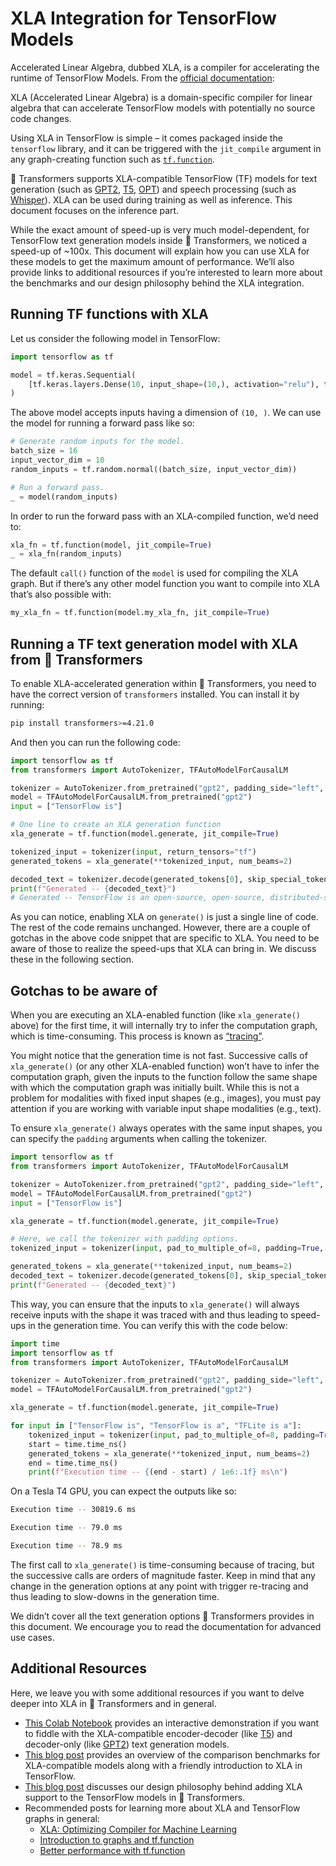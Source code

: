 <!--Copyright 2023 The HuggingFace Team. All rights reserved.

Licensed under the Apache License, Version 2.0 (the "License"); you may not use this file except in compliance with
the License. You may obtain a copy of the License at

http://www.apache.org/licenses/LICENSE-2.0

Unless required by applicable law or agreed to in writing, software distributed under the License is distributed on
an "AS IS" BASIS, WITHOUT WARRANTIES OR CONDITIONS OF ANY KIND, either express or implied. See the License for the
specific language governing permissions and limitations under the License.
-->

# XLA Integration for TensorFlow Models

Accelerated Linear Algebra, dubbed XLA, is a compiler for accelerating the runtime of TensorFlow Models. From the [official documentation](https://www.tensorflow.org/xla):

XLA (Accelerated Linear Algebra) is a domain-specific compiler for linear algebra that can accelerate TensorFlow models with potentially no source code changes.

Using XLA in TensorFlow is simple – it comes packaged inside the `tensorflow` library, and it can be triggered with the `jit_compile` argument in any graph-creating function such as [`tf.function`](https://www.tensorflow.org/guide/intro_to_graphs). 

🤗 Transformers supports XLA-compatible TensorFlow (TF) models for text generation (such as [GPT2](https://huggingface.co/docs/transformers/model_doc/gpt2), [T5](https://huggingface.co/docs/transformers/model_doc/t5), [OPT](https://huggingface.co/docs/transformers/model_doc/opt)) and speech processing (such as [Whisper](https://huggingface.co/docs/transformers/model_doc/whisper)). XLA can be used during training as well as inference. This document focuses on the inference part. 

While the exact amount of speed-up is very much model-dependent, for TensorFlow text generation models inside 🤗 Transformers, we noticed a speed-up of ~100x. This document will explain how you can use XLA for these models to get the maximum amount of performance. We’ll also provide links to additional resources if you’re interested to learn more about the benchmarks and our design philosophy behind the XLA integration.

## Running TF functions with XLA

Let us consider the following model in TensorFlow:

```py
import tensorflow as tf

model = tf.keras.Sequential(
    [tf.keras.layers.Dense(10, input_shape=(10,), activation="relu"), tf.keras.layers.Dense(5, activation="softmax")]
)
```

The above model accepts inputs having a dimension of `(10, )`. We can use the model for running a forward pass like so:

```py
# Generate random inputs for the model.
batch_size = 16
input_vector_dim = 10
random_inputs = tf.random.normal((batch_size, input_vector_dim))

# Run a forward pass.
_ = model(random_inputs)
```

In order to run the forward pass with an XLA-compiled function, we’d need to:

```py
xla_fn = tf.function(model, jit_compile=True)
_ = xla_fn(random_inputs)
```

The default `call()` function of the `model` is used for compiling the XLA graph. But if there’s any other model function you want to compile into XLA that’s also possible with:

```py
my_xla_fn = tf.function(model.my_xla_fn, jit_compile=True)
```

## Running a TF text generation model with XLA from 🤗 Transformers

To enable XLA-accelerated generation within 🤗 Transformers, you need to have the correct version of `transformers` installed. You can install it by running:

```bash
pip install transformers>=4.21.0
```

And then you can run the following code:

```py
import tensorflow as tf
from transformers import AutoTokenizer, TFAutoModelForCausalLM

tokenizer = AutoTokenizer.from_pretrained("gpt2", padding_side="left", pad_token="</s>")
model = TFAutoModelForCausalLM.from_pretrained("gpt2")
input = ["TensorFlow is"]

# One line to create an XLA generation function
xla_generate = tf.function(model.generate, jit_compile=True)

tokenized_input = tokenizer(input, return_tensors="tf")
generated_tokens = xla_generate(**tokenized_input, num_beams=2)

decoded_text = tokenizer.decode(generated_tokens[0], skip_special_tokens=True)
print(f"Generated -- {decoded_text}")
# Generated -- TensorFlow is an open-source, open-source, distributed-source application # framework for the
```

As you can notice, enabling XLA on `generate()` is just a single line of code. The rest of the code remains unchanged. However, there are a couple of gotchas in the above code snippet that are specific to XLA. You need to be aware of those to realize the speed-ups that XLA can bring in. We discuss these in the following section. 

## Gotchas to be aware of

When you are executing an XLA-enabled function (like `xla_generate()` above) for the first time, it will internally try to infer the computation graph, which is time-consuming.  This process is known as [“tracing”](https://www.tensorflow.org/guide/intro_to_graphs#when_is_a_function_tracing). 

You might notice that the generation time is not fast. Successive calls of `xla_generate()` (or any other XLA-enabled function) won’t have to infer the computation graph, given the inputs to the function follow the same shape with which the computation graph was initially built. While this is not a problem for modalities with fixed input shapes (e.g., images), you must pay attention if you are working with variable input shape modalities (e.g., text).

To ensure `xla_generate()` always operates with the same input shapes, you can specify the `padding` arguments when calling the tokenizer. 

```py
import tensorflow as tf
from transformers import AutoTokenizer, TFAutoModelForCausalLM

tokenizer = AutoTokenizer.from_pretrained("gpt2", padding_side="left", pad_token="</s>")
model = TFAutoModelForCausalLM.from_pretrained("gpt2")
input = ["TensorFlow is"]

xla_generate = tf.function(model.generate, jit_compile=True)

# Here, we call the tokenizer with padding options.
tokenized_input = tokenizer(input, pad_to_multiple_of=8, padding=True, return_tensors="tf")

generated_tokens = xla_generate(**tokenized_input, num_beams=2)
decoded_text = tokenizer.decode(generated_tokens[0], skip_special_tokens=True)
print(f"Generated -- {decoded_text}")
```

This way, you can ensure that the inputs to `xla_generate()` will always receive inputs with the shape it was traced with and thus leading to speed-ups in the generation time. You can verify this with the code below:

```py
import time
import tensorflow as tf
from transformers import AutoTokenizer, TFAutoModelForCausalLM

tokenizer = AutoTokenizer.from_pretrained("gpt2", padding_side="left", pad_token="</s>")
model = TFAutoModelForCausalLM.from_pretrained("gpt2")

xla_generate = tf.function(model.generate, jit_compile=True)

for input in ["TensorFlow is", "TensorFlow is a", "TFLite is a"]:
    tokenized_input = tokenizer(input, pad_to_multiple_of=8, padding=True, return_tensors="tf")
    start = time.time_ns()
    generated_tokens = xla_generate(**tokenized_input, num_beams=2)
    end = time.time_ns()
    print(f"Execution time -- {(end - start) / 1e6:.1f} ms\n")
```

On a Tesla T4 GPU, you can expect the outputs like so:

```bash
Execution time -- 30819.6 ms

Execution time -- 79.0 ms

Execution time -- 78.9 ms
```
The first call to `xla_generate()` is time-consuming because of tracing, but the successive calls are orders of magnitude faster. Keep in mind that any change in the generation options at any point with trigger re-tracing and thus leading to slow-downs in the generation time. 

We didn’t cover all the text generation options 🤗 Transformers provides in this document. We encourage you to read the documentation for advanced use cases.

## Additional Resources

Here, we leave you with some additional resources if you want to delve deeper into XLA in 🤗 Transformers and in general. 
 
* [This Colab Notebook](https://colab.research.google.com/github/huggingface/blog/blob/main/notebooks/91_tf_xla_generate.ipynb) provides an interactive demonstration if you want to fiddle with the XLA-compatible encoder-decoder (like [T5](https://huggingface.co/docs/transformers/model_doc/t5)) and decoder-only (like [GPT2](https://huggingface.co/docs/transformers/model_doc/gpt2)) text generation models. 
* [This blog post](https://huggingface.co/blog/tf-xla-generate) provides an overview of the comparison benchmarks for XLA-compatible models along with a friendly introduction to XLA in TensorFlow. 
* [This blog post](https://blog.tensorflow.org/2022/11/how-hugging-face-improved-text-generation-performance-with-xla.html) discusses our design philosophy behind adding XLA support to the TensorFlow models in 🤗 Transformers. 
* Recommended posts for learning more about XLA and TensorFlow graphs in general:
    * [XLA: Optimizing Compiler for Machine Learning](https://www.tensorflow.org/xla)
    * [Introduction to graphs and tf.function](https://www.tensorflow.org/guide/intro_to_graphs)
    * [Better performance with tf.function](https://www.tensorflow.org/guide/function) 
